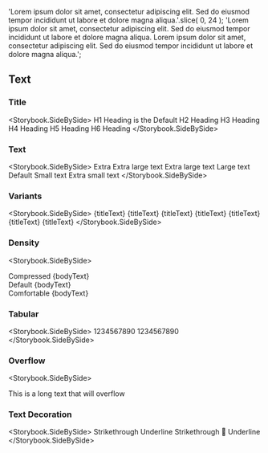 
  'Lorem ipsum dolor sit amet, consectetur adipiscing elit. Sed do eiusmod tempor incididunt ut labore et dolore magna aliqua.'.slice(
    0,
    24
  );
  'Lorem ipsum dolor sit amet, consectetur adipiscing elit. Sed do eiusmod tempor incididunt ut labore et dolore magna aliqua. Lorem ipsum dolor sit amet, consectetur adipiscing elit. Sed do eiusmod tempor incididunt ut labore et dolore magna aliqua.';

## Text

### Title

<Storybook.SideBySide>
  <Heading>H1 Heading is the Default</Heading>
  <Heading as="h2">H2 Heading</Heading>
  <Heading as="h3">H3 Heading</Heading>
  <Heading as="h4">H4 Heading</Heading>
  <Heading as="h5">H5 Heading</Heading>
  <Heading as="h6">H6 Heading</Heading>
</Storybook.SideBySide>

### Text

<Storybook.SideBySide>
  <Text size="2xl">Extra Extra large text</Text>
  <Text size="xl">Extra large text</Text>
  <Text size="lg">Large text</Text>
  <Text size="md">Default</Text>
  <Text size="sm">Small text</Text>
  <Text size="xs">Extra small text</Text>
</Storybook.SideBySide>

### Variants

<Storybook.SideBySide>
  <Text variant="primary">{titleText}</Text>
  <Text variant="muted">{titleText}</Text>
  <Text variant="accent">{titleText}</Text>
  <Text variant="success">{titleText}</Text>
  <Text variant="warning">{titleText}</Text>
  <Text variant="danger">{titleText}</Text>
  <Text variant="promotion">{titleText}</Text>
</Storybook.SideBySide>

### Density

<Storybook.SideBySide>
  <div>
    <label>Compressed</label>
    <Text density="compressed">{bodyText}</Text>
  </div>
  <div>
    <label>Default</label>
    <Text>{bodyText}</Text>
  </div>
  <div>
    <label>Comfortable</label>
    <Text density="comfortable">{bodyText}</Text>
  </div>
</Storybook.SideBySide>

### Tabular

<Storybook.SideBySide>
  <Text tabular>1234567890</Text>
  <Text>1234567890</Text>
</Storybook.SideBySide>

### Overflow

<Storybook.SideBySide>
  <div style={{width: '218px', overflow: 'hidden'}}>
    <Text ellipsis>This is a long text that will overflow</Text>
  </div>
</Storybook.SideBySide>

### Text Decoration

<Storybook.SideBySide>
  <Text strikethrough>Strikethrough</Text>
  <Text underline>Underline</Text>
  <Text strikethrough underline>
    Strikethrough 🤝 Underline
  </Text>
</Storybook.SideBySide>
